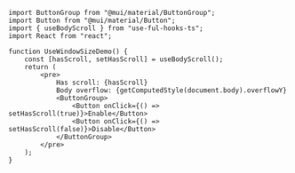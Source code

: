 
<UseWindowSizeDemo />

```tsx
import ButtonGroup from "@mui/material/ButtonGroup";
import Button from "@mui/material/Button";
import { useBodyScroll } from "use-ful-hooks-ts";
import React from "react";

function UseWindowSizeDemo() {
	const [hasScroll, setHasScroll] = useBodyScroll();
	return (
		<pre>
			Has scroll: {hasScroll}
			Body overflow: {getComputedStyle(document.body).overflowY}
			<ButtonGroup>
				<Button onClick={() => setHasScroll(true)}>Enable</Button>
				<Button onClick={() => setHasScroll(false)}>Disable</Button>
			</ButtonGroup>
		</pre>
	);
}
```
